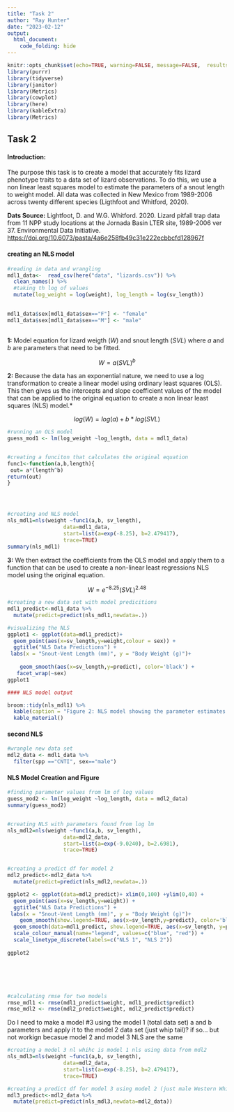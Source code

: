 ```yaml
---
title: "Task 2"
author: "Ray Hunter"
date: "2023-02-12"
output:   
  html_document:
    code_folding: hide
---
```


```r
knitr::opts_chunk$set(echo=TRUE, warning=FALSE, message=FALSE,  results=FALSE)
library(purrr)
library(tidyverse)
library(janitor)
library(Metrics)
library(cowplot)
library(here)
library(kableExtra)
library(Metrics)
```

## Task 2

#### Introduction:

The purpose this task is to create a model that accurately fits lizard phenotype traits to a data set of lizard observations. To do this, we use a non linear least squares model to estimate the parameters of a snout length to weight model. All data was collected in New Mexico from 1989-2006 across twenty different species (Ligthfoot and Whitford, 2020).

**Dats Source:** Lightfoot, D. and W.G. Whitford. 2020. Lizard pitfall trap data from 11 NPP study locations at the Jornada Basin LTER site, 1989-2006 ver 37. Environmental Data Initiative. <https://doi.org/10.6073/pasta/4a6e258fb49c31e222ecbbcfd128967f>

#### creating an NLS model

```r
#reading in data and wrangling
mdl1_data<-  read_csv(here("data", "lizards.csv")) %>% 
  clean_names() %>% 
  #taking th log of values 
  mutate(log_weight = log(weight), log_length = log(sv_length)) 
  

mdl1_data$sex[mdl1_data$sex=="F"] <- "female"
mdl1_data$sex[mdl1_data$sex=="M"] <- "male"
 
```

**1:** Model equation for lizard weigth ($W$) and snout length ($SVL$) where $a$ and $b$ are parameters that need to be fitted.

$$  W =a(SVL)^b $$

**2:** Because the data has an exponential nature, we need to use a log transformation to create a linear model using ordinary least squares (OLS). This then gives us the intercepts and slope coefficient values of the model that can be applied to the original equation to create a non linear least squares (NLS) model.\*

$$ log(W)= log(a) + b*log(SVL)$$

```r
#running an OLS model
guess_mod1 <- lm(log_weight ~log_length, data = mdl1_data) 


#creating a funciton that calculates the original equation
func1<-function(a,b,length){
 out= a*(length^b)
return(out)
}




#creating and NLS model 
nls_mdl1=nls(weight ~func1(a,b, sv_length),
                  data=mdl1_data,
                  start=list(a=exp(-8.25), b=2.479417),
                  trace=TRUE)
summary(nls_mdl1)
```

**3:** We then extract the coefficients from the OLS model and apply them to a function that can be used to create a non-linear least regressions NLS model using the original equation.

$$ W = e^{-8.25} (SVL)^{2.48}$$

```r
#creating a new data set with model predicitions
mdl1_predict<-mdl1_data %>% 
  mutate(predict=predict(nls_mdl1,newdata=.))

#visualizing the NLS
ggplot1 <- ggplot(data=mdl1_predict)+
  geom_point(aes(x=sv_length,y=weight,colour = sex)) + 
  ggtitle("NLS Data Predictions") + 
 labs(x = "Snout-Vent Length (mm)", y = "Body Weight (g)")+
  
    geom_smooth(aes(x=sv_length,y=predict), color='black') +
   facet_wrap(~sex)
ggplot1
```

```r
#### NLS model output

broom::tidy(nls_mdl1) %>% 
  kable(caption = "Figure 2: NLS model showing the parameter estimates for *a* an *b*. These parametere are used in the model to predict body mass (g) from snot-vent length (mm).") %>% 
  kable_material()
```

#### second NLS

```r
#wrangle new data set
mdl2_data <- mdl1_data %>% 
  filter(spp =="CNTI", sex=="male")
```

#### NLS Model Creation and Figure

```r

#finding parameter values from lm of log values
guess_mod2 <- lm(log_weight ~log_length, data = mdl2_data) 
summary(guess_mod2)


#creating NLS with parameters found from log lm 
nls_mdl2=nls(weight ~func1(a,b, sv_length),
                  data=mdl2_data,
                  start=list(a=exp(-9.0240), b=2.6981),
                  trace=TRUE)


#creating a predict df for model 2 
mdl2_predict<-mdl2_data %>% 
  mutate(predict=predict(nls_mdl2,newdata=.)) 
```

```r





ggplot2 <- ggplot(data=mdl2_predict)+ xlim(0,100) +ylim(0,40) +
  geom_point(aes(x=sv_length,y=weight)) + 
  ggtitle("NLS Data Predictions") + 
 labs(x = "Snout-Vent Length (mm)", y = "Body Weight (g)")+
    geom_smooth(show.legend=TRUE, aes(x=sv_length,y=predict), color='blue') +
  geom_smooth(data=mdl1_predict, show.legend=TRUE, aes(x=sv_length, y=predict), color="red") +
  scale_colour_manual(name="legend", values=c("blue", "red")) +
  scale_linetype_discrete(labels=c("NLS 1", "NLS 2"))
  
ggplot2






#calculating rmse for two models
rmse_mdl1 <- rmse(mdl1_predict$weight, mdl1_predict$predict)
rmse_mdl2 <- rmse(mdl2_predict$weight, mdl2_predict$predict)


```

Do I need to make a model #3 using the model 1 (total data set) a and b parameters and apply it to the model 2 data set (just whip tail)? if so... but not workign becasue model 2 and model 3 NLS are the same

```r
#creating a model 3 nl whihc is model 1 nls using data from mdl2
nls_mdl3=nls(weight ~func1(a,b, sv_length),
                  data=mdl2_data,
                  start=list(a=exp(-8.25), b=2.479417),
                  trace=TRUE)

#creating a predict df for model 3 using model 2 (just male Western Whiptail data)
mdl3_predict<-mdl2_data %>% 
  mutate(predict=predict(nls_mdl3,newdata=mdl2_data)) 
```
